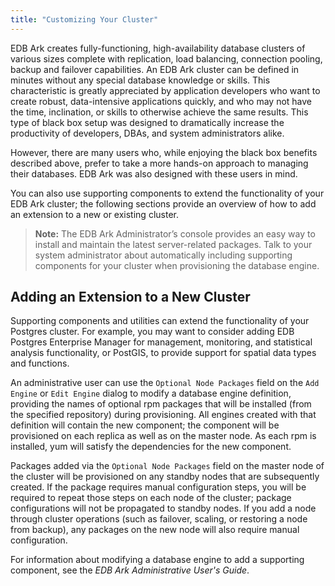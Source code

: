 ```yaml
---
title: "Customizing Your Cluster"
---
```


<div id="customizing_cluster" class="registered_link"></div>


EDB Ark creates fully-functioning, high-availability database clusters of various sizes complete with replication, load balancing, connection pooling, backup and failover capabilities. An EDB Ark cluster can be defined in minutes without any special database knowledge or skills. This characteristic is greatly appreciated by application developers who want to create robust, data-intensive applications quickly, and who may not have the time, inclination, or skills to otherwise achieve the same results. This type of black box setup was designed to dramatically increase the productivity of developers, DBAs, and system administrators alike.

However, there are many users who, while enjoying the black box benefits described above, prefer to take a more hands-on approach to managing their databases. EDB Ark was also designed with these users in mind.

You can also use supporting components to extend the functionality of your EDB Ark cluster; the following sections provide an overview of how to add an extension to a new or existing cluster.

> **Note:** The EDB Ark Administrator’s console provides an easy way to install and maintain the latest server-related packages. Talk to your system administrator about automatically including supporting components for your cluster when provisioning the database engine.


<div id="add_extension" class="registered_link"></div>



## Adding an Extension to a New Cluster

Supporting components and utilities can extend the functionality of your Postgres cluster. For example, you may want to consider adding EDB Postgres Enterprise Manager for management, monitoring, and statistical analysis functionality, or PostGIS, to provide support for spatial data types and functions.

An administrative user can use the `Optional Node Packages` field on the `Add Engine` or `Edit Engine` dialog to modify a database engine definition, providing the names of optional rpm packages that will be installed (from the specified repository) during provisioning. All engines created with that definition will contain the new component; the component will be provisioned on each replica as well as on the master node. As each rpm is installed, yum will satisfy the dependencies for the new component.

Packages added via the `Optional Node Packages` field on the master node of the cluster will be provisioned on any standby nodes that are subsequently created. If the package requires manual configuration steps, you will be required to repeat those steps on each node of the cluster; package configurations will not be propagated to standby nodes. If you add a node through cluster operations (such as failover, scaling, or restoring a node from backup), any packages on the new node will also require manual configuration.

For information about modifying a database engine to add a supporting component, see the *EDB Ark Administrative User's Guide*.

